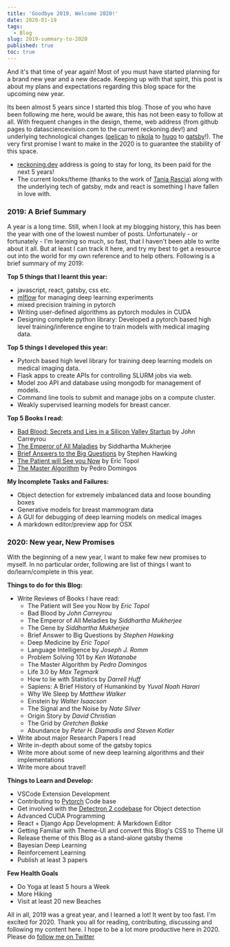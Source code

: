 ```yaml
---
title: 'Goodbye 2019, Welcome 2020!'
date: 2020-01-19
tags:
  - Blog
slug: 2019-summary-to-2020
published: true
toc: true
---
```


And it's that time of year again! Most of you must have started planning for a brand new year and a
new decade. Keeping up with that spirit, this post is about my plans and expectations regarding
this blog space for the upcoming new year.

Its been almost 5 years since I started this blog. Those of you who have been following me here,
would be aware, this has not been easy to follow at all. With frequent changes in the design,
theme, web address (from github pages to datasciencevision.com to the current reckoning.dev!) and
underlying technological changes ([pelican](https://blog.getpelican.com/) to
[nikola](https://getnikola.com/) to [hugo](https://gohugo.io/) to
[gatsby](https://www.gatsbyjs.org/)!). The very first promise I want to make in the 2020 is to
guarantee the stability of this space.

- [reckoning.dev](https://reckoning.dev/) address is going to stay for long, its been paid for the
  next 5 years!
- The current looks/theme (thanks to the work of [Tania Rascia](https://www.taniarascia.com/))
  along with the underlying tech of gatsby, mdx and react is something I have fallen in love with.

### 2019: A Brief Summary

A year is a long time. Still, when I look at my blogging history, this has been the year with one
of the lowest number of posts. Unfortunately - or fortunately - I'm learning so much, so fast, that
I haven't been able to write about it all. But at least I can track it here, and try my best to get
a resource out into the world for my own reference and to help others. Following is a brief summary
of my 2019:

**Top 5 things that I learnt this year:**

- javascript, react, gatsby, css etc.
- [mlflow](https://mlflow.org/) for managing deep learning experiments
- mixed precision training in pytorch
- Writing user-defined algorithms as pytorch modules in CUDA
- Designing complete python library: Developed a pytorch based high level training/inference engine
  to train models with medical imaging data.

**Top 5 things I developed this year:**

- Pytorch based high level library for training deep learning models on medical imaging data.
- Flask apps to create APIs for controlling SLURM jobs via web.
- Model zoo API and database using mongodb for management of models.
- Command line tools to submit and manage jobs on a compute cluster.
- Weakly supervised learning models for breast cancer.

**Top 5 Books I read:**

- [Bad Blood: Secrets and Lies in a Silicon Valley Startup](https://en.wikipedia.org/wiki/Bad_Blood:_Secrets_and_Lies_in_a_Silicon_Valley_Startup)
  by John Carreyrou
- [The Emperor of All Maladies](https://en.wikipedia.org/wiki/The_Emperor_of_All_Maladies) by
  Siddhartha Mukherjee
- [Brief Answers to the Big Questions](https://en.wikipedia.org/wiki/Brief_Answers_to_the_Big_Questions)
  by Stephen Hawking
- [The Patient will See you Now](https://www.amazon.com/Patient-Will-See-You-Now/dp/0465040020) by
  Eric Topol
- [The Master Algorithm](https://en.wikipedia.org/wiki/The_Master_Algorithm) by Pedro Domingos

**My Incomplete Tasks and Failures:**

- Object detection for extremely imbalanced data and loose bounding boxes
- Generative models for breast mammogram data
- A GUI for debugging of deep learning models on medical images
- A markdown editor/preview app for OSX

### 2020: New year, New Promises

With the beginning of a new year, I want to make few new promises to myself. In no particular
order, following are list of things I want to do/learn/complete in this year.

**Things to do for this Blog:**

- Write Reviews of Books I have read:
  - The Patient will See you Now by _Eric Topol_
  - Bad Blood by _John Carreyrou_
  - The Emperor of All Meladies by _Siddhartha Mukherjee_
  - The Gene by _Siddhartha Mukherjee_
  - Brief Answer to Big Questions by _Stephen Hawking_
  - Deep Medicine by _Eric Topol_
  - Language Intelligence by _Joseph J. Romm_
  - Problem Solving 101 by _Ken Watanabe_
  - The Master Algorithm by _Pedro Domingos_
  - Life 3.0 by _Max Tegmark_
  - How to lie with Statistics by _Darrell Huff_
  - Sapiens: A Brief History of Humankind by _Yuval Noah Harari_
  - Why We Sleep by _Matthew Walker_
  - Einstein by _Walter Isaacson_
  - The Signal and the Noise by _Nate Silver_
  - Origin Story by _David Christian_
  - The Grid by _Gretchen Bakke_
  - Abundance by _Peter H. Diamadis and Steven Kotler_
- Write about major Research Papers I read
- Write in-depth about some of the gatsby topics
- Write more about some of new deep learning algorithms and their implementations
- Write more about travel!

**Things to Learn and Develop:**

- VSCode Extension Development
- Contributing to [Pytorch](https://github.com/pytorch/pytorch) Code base
- Get involved with the [Detectron 2 codebase](https://github.com/facebookresearch/detectron2) for
  Object detection
- Advanced CUDA Programming
- React + Django App Development: A Markdown Editor
- Getting Familiar with Theme-UI and convert this Blog's CSS to Theme UI
- Release theme of this Blog as a stand-alone gatsby theme
- Bayesian Deep Learning
- Reinforcement Learning
- Publish at least 3 papers

**Few Health Goals**

- Do Yoga at least 5 hours a Week
- More Hiking
- Visit at least 20 new Beaches

All in all, 2019 was a great year, and I learned a lot! It went by too fast. I'm excited for 2020.
Thank you all for reading, contributing, discussing and following my content here. I hope to be a
lot more productive here in 2020. Please do
[follow me on Twitter](https://twitter.com/reckoningdev)
